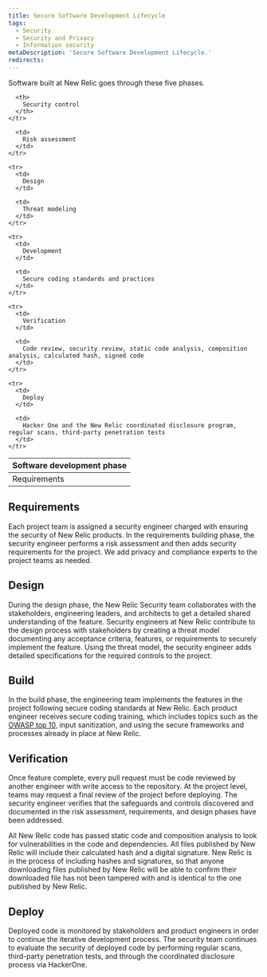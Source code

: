 ```yaml
---
title: Secure Software Development Lifecycle
tags:
  - Security
  - Security and Privacy
  - Information security
metaDescription: 'Secure Software Development Lifecycle.'
redirects:
---
```

Software built at New Relic goes through these five phases.

<table>
  <thead>
    <tr>
      <th style = {{ width: "400px"}}>
        Software development phase
      </th>

      <th>
        Security control
      </th>
    </tr>
  </thead>

  <tbody>
    <tr>
      <td>
        Requirements
      </td>

      <td>
        Risk assessment
      </td>
    </tr>

    <tr>
      <td>
        Design
      </td>

      <td>
        Threat modeling
      </td>
    </tr>

    <tr>
      <td>
        Development
      </td>

      <td>
        Secure coding standards and practices
      </td>
    </tr>

    <tr>
      <td>
        Verification
      </td>

      <td>
        Code review, security review, static code analysis, composition analysis, calculated hash, signed code
      </td>
    </tr>

    <tr>
      <td>
        Deploy
      </td>

      <td>
        Hacker One and the New Relic coordinated disclosure program, regular scans, third-party penetration tests
      </td>
    </tr>
  </tbody>
</table>

## Requirements
Each project team is assigned a security engineer charged with ensuring the security of New Relic products. In the requirements building phase, the security engineer performs a risk assessment and then adds security requirements for the project. We add privacy and compliance experts to the project teams as needed.

## Design
During the design phase, the New Relic Security team collaborates with the stakeholders, engineering leaders, and architects to get a detailed shared understanding of the feature. Security engineers at New Relic contribute to the design process with stakeholders by creating a threat model documenting any acceptance criteria, features, or requirements to securely implement the feature. Using the threat model, the security engineer adds detailed specifications for the required controls to the project.

## Build
In the build phase, the engineering team implements the features in the project following secure coding standards at New Relic. Each product engineer receives secure coding training, which includes topics such as the [OWASP top 10](https://owasp.org/www-project-top-ten/), input sanitization, and using the secure frameworks and processes already in place at New Relic.

## Verification
Once feature complete, every pull request must be code reviewed by another engineer with write access to the repository. At the project level, teams may request a final review of the project before deploying. The security engineer verifies that the safeguards and controls discovered and documented in the risk assessment, requirements, and design phases have been addressed.

All New Relic code has passed static code and composition analysis to look for vulnerabilities in the code and dependencies. All files published by New Relic will include their calculated hash and a digital signature. New Relic is in the process of including hashes and signatures, so that anyone downloading files published by New Relic will be able to confirm their downloaded file has not been tampered with and is identical to the one published by New Relic.

## Deploy
Deployed code is monitored by stakeholders and product engineers in order to continue the iterative development process. The security team continues to evaluate the security of deployed code by performing regular scans, third-party penetration tests, and through the coordinated disclosure process via HackerOne.
